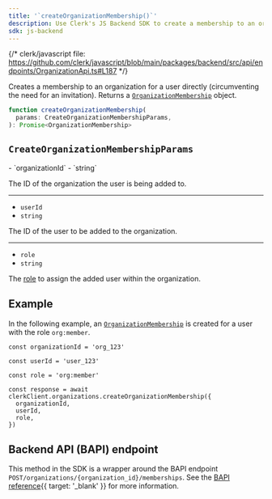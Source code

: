 ```yaml
---
title: '`createOrganizationMembership()`'
description: Use Clerk's JS Backend SDK to create a membership to an organization for a user directly (circumventing the need for an invitation).
sdk: js-backend
---
```


{/* clerk/javascript file: https://github.com/clerk/javascript/blob/main/packages/backend/src/api/endpoints/OrganizationApi.ts#L187 */}

Creates a membership to an organization for a user directly (circumventing the need for an invitation). Returns a [`OrganizationMembership`](/docs/references/backend/types/backend-organization-membership) object.

```ts
function createOrganizationMembership(
  params: CreateOrganizationMembershipParams,
): Promise<OrganizationMembership>
```

## `CreateOrganizationMembershipParams`

<Properties>
  - `organizationId`
  - `string`

  The ID of the organization the user is being added to.

  ---

  - `userId`
  - `string`

  The ID of the user to be added to the organization.

  ---

  - `role`
  - `string`

  The [role](/docs/guides/organizations/roles-and-permissions) to assign the added user within the organization.
</Properties>

## Example

<Include src="_partials/backend/usage" />

In the following example, an [`OrganizationMembership`](/docs/references/backend/types/backend-organization-membership) is created for a user with the role `org:member`.

```tsx
const organizationId = 'org_123'

const userId = 'user_123'

const role = 'org:member'

const response = await clerkClient.organizations.createOrganizationMembership({
  organizationId,
  userId,
  role,
})
```

## Backend API (BAPI) endpoint

This method in the SDK is a wrapper around the BAPI endpoint `POST/organizations/{organization_id}/memberships`. See the [BAPI reference](/docs/reference/backend-api/tag/organization-memberships/post/organizations/\{organization_id}/memberships){{ target: '_blank' }} for more information.
